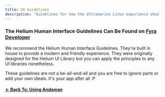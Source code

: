```yaml
---
title: UX Guidelines
description: "Guidelines for how the Ultramarine Linux experience should be designed."
---
```



### The Helium Human Interface Guidelines Can Be Found on [**Fyra Developer**](https://developer.fyralabs.com/helium/hig)

We recommend the Helium Human Interface Guidelines. They're built in house to provide a modern and friendly experience. They were originally designed for the Helium UI Library but you can apply the principles to any UI libraries nonetheless.

These guidelines are not a be-all-end-all and you are free to ignore parts or add your own ideals. It's your app after all :P

#### [← Back To: Using Andaman](/en/development/anda)
